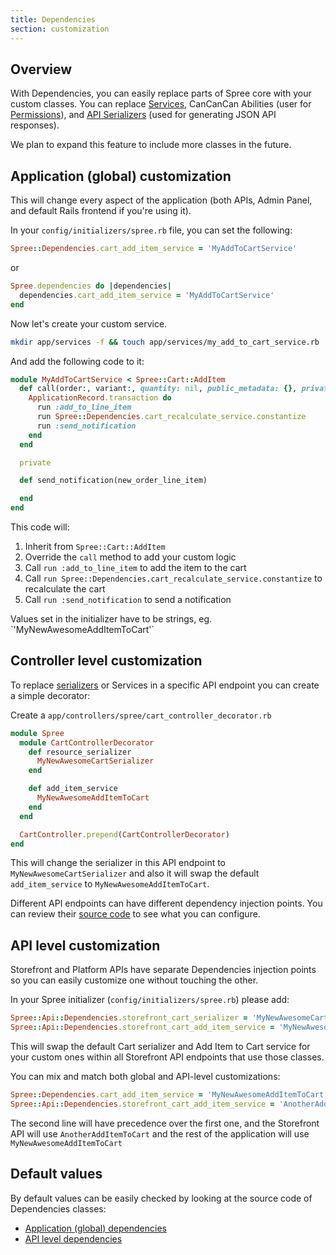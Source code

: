 ```yaml
---
title: Dependencies
section: customization
---
```


## Overview

With Dependencies, you can easily replace parts of Spree core with your custom classes. You can replace [Services](https://github.com/spree/spree/tree/master/core/app/services/spree), CanCanCan Abilities (user for [Permissions](permissions)), and [API Serializers](https://github.com/spree/spree/tree/master/api/app/serializers/spree/v2) (used for generating JSON API responses). 

We plan to expand this feature to include more classes in the future.

## Application (global) customization

This will change every aspect of the application (both APIs, Admin Panel, and default Rails frontend if you're using it).

In your `config/initializers/spree.rb` file, you can set the following:

```ruby
Spree::Dependencies.cart_add_item_service = 'MyAddToCartService'
```

or

```ruby
Spree.dependencies do |dependencies|
  dependencies.cart_add_item_service = 'MyAddToCartService'
end
```

Now let's create your custom service.

```bash
mkdir app/services -f && touch app/services/my_add_to_cart_service.rb
```

And add the following code to it:

```ruby
module MyAddToCartService < Spree::Cart::AddItem
  def call(order:, variant:, quantity: nil, public_metadata: {}, private_metadata: {}, options: {})
    ApplicationRecord.transaction do
      run :add_to_line_item
      run Spree::Dependencies.cart_recalculate_service.constantize
      run :send_notification
    end
  end

  private

  def send_notification(new_order_line_item)

  end
end
```

This code will:

1. Inherit from `Spree::Cart::AddItem`
2. Override the `call` method to add your custom logic
3. Call `run :add_to_line_item` to add the item to the cart
4. Call `run Spree::Dependencies.cart_recalculate_service.constantize` to recalculate the cart
5. Call `run :send_notification` to send a notification

<Warning>
Values set in the initializer have to be strings, eg. `'MyNewAwesomeAddItemToCart'`
</Warning>



## Controller level customization

To replace [serializers](https://github.com/jsonapi-serializer/jsonapi-serializer) or Services in a specific API endpoint you can create a simple decorator:

Create a `app/controllers/spree/cart_controller_decorator.rb`

```ruby
module Spree
  module CartControllerDecorator
    def resource_serializer
      MyNewAwesomeCartSerializer
    end

    def add_item_service
      MyNewAwesomeAddItemToCart
    end
  end

  CartController.prepend(CartControllerDecorator)
end
```

This will change the serializer in this API endpoint to `MyNewAwesomeCartSerializer` and also it will swap the default `add_item_service` to `MyNewAwesomeAddItemToCart`.

Different API endpoints can have different dependency injection points. You can review their [source code](https://github.com/spree/spree/tree/master/api/app/controllers/spree/api/v2) to see what you can configure.

## API level customization

Storefront and Platform APIs have separate Dependencies injection points so you can easily customize one without touching the other.

In your Spree initializer (`config/initializers/spree.rb`) please add:

```ruby
Spree::Api::Dependencies.storefront_cart_serializer = 'MyNewAwesomeCartSerializer'
Spree::Api::Dependencies.storefront_cart_add_item_service = 'MyNewAwesomeAddItemToCart'
```

This will swap the default Cart serializer and Add Item to Cart service for your custom ones within all Storefront API endpoints that use those classes.

You can mix and match both global and API-level customizations:

```ruby
Spree::Dependencies.cart_add_item_service = 'MyNewAwesomeAddItemToCart'
Spree::Api::Dependencies.storefront_cart_add_item_service = 'AnotherAddItemToCart'
```

The second line will have precedence over the first one, and the Storefront API will use `AnotherAddItemToCart` and the rest of the application will use `MyNewAwesomeAddItemToCart`

## Default values

By default values can be easily checked by looking at the source code of Dependencies classes:

* [Application (global) dependencies](https://github.com/spree/spree/blob/main/core/lib/spree/core/dependencies.rb)
* [API level dependencies](https://github.com/spree/spree/blob/main/api/lib/spree/api/dependencies.rb)
